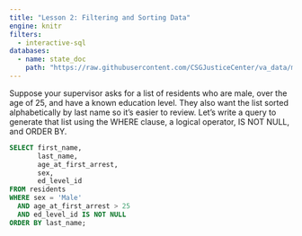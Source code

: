 ```yaml
---
title: "Lesson 2: Filtering and Sorting Data"
engine: knitr
filters:
  - interactive-sql
databases:
  - name: state_doc
    path: "https://raw.githubusercontent.com/CSGJusticeCenter/va_data/main/courses/intro_sql/state_doc.db"  
---
```




Suppose your supervisor asks for a list of residents who are male, over the age of 25, and have a known education level. They also want the list sorted alphabetically by last name so it’s easier to review. Let’s write a query to generate that list using the WHERE clause, a logical operator, IS NOT NULL, and ORDER BY.

```.sql
SELECT first_name,
       last_name,
       age_at_first_arrest,
       sex,
       ed_level_id
FROM residents
WHERE sex = 'Male'
  AND age_at_first_arrest > 25
  AND ed_level_id IS NOT NULL
ORDER BY last_name;
```



